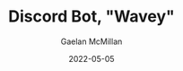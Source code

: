 ---
title: 'Discord Bot, "Wavey"'
author: 'Gaelan McMillan'
excerpt: "A bot that uses Discord's message API and Google's text-to-speech API to play an interactive ear training game with server-goers. Made during RUHacks '22"
date: '2022-05-05'
thumbnail: '/images/projects/WaveyPicture.png'
tags: ['ffmpeg', 'Bot', 'Microservice', 'Music']
languages: ['Python']
---